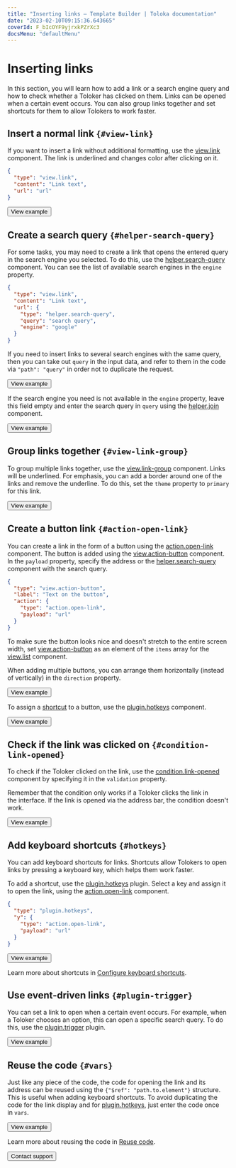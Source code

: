 ```yaml
---
title: "Inserting links — Template Builder | Toloka documentation"
date: "2023-02-10T09:15:36.643665"
coverId: F_bIcOYF9yjrxkPZrXc3
docsMenu: "defaultMenu"
---
```



# Inserting links

In this section, you will learn how to add a link or a search engine query and how to check whether a Toloker has clicked on them. Links can be opened when a certain event occurs. You can also group links together and set shortcuts for them to allow Tolokers to work faster.

## Insert a normal link `{#view-link}`

If you want to insert a link without additional formatting, use the [view.link](/docs/template-builder/reference/view.link) component. The link is underlined and changes color after clicking on it.

```json
{
  "type": "view.link",
  "content": "Link text",
  "url": "url"
}
```

<Button themeColor="light" view="default" size="l" type="link" url="https://ya.cc/t/CmLK2rOB3vw46E">View example</Button>

## Create a search query `{#helper-search-query}`

For some tasks, you may need to create a link that opens the entered query in the search engine you selected. To do this, use the [helper.search-query](/docs/template-builder/reference/helper.search-query) component. You can see the list of available search engines in the `engine` property.

```json
{
  "type": "view.link",
  "content": "Link text",
  "url": {
    "type": "helper.search-query",
    "query": "search query",
    "engine": "google"
  }
}
```

<Note mode="tip" title="Tip">

If you need to insert links to several search engines with the same query, then you can take out `query` in the input data, and refer to them in the code via `"path": "query"` in order not to duplicate the request.

</Note>

<Button themeColor="light" view="default" size="l" type="link" url="https://ya.cc/t/Vv1wqNP13vw4gc">View example</Button>

If the search engine you need is not available in the `engine` property, leave this field empty and enter the search query in `query` using the [helper.join](/docs/template-builder/reference/helper.join) component.

<Button themeColor="light" view="default" size="l" type="link" url="https://ya.cc/t/sQLrwr193ttF3h">View example</Button>

## Group links together `{#view-link-group}`

To group multiple links together, use the [view.link-group](/docs/template-builder/reference/view.link-group) component. Links will be underlined. For emphasis, you can add a border around one of the links and remove the underline. To do this, set the `theme` property to `primary` for this link.

<Button themeColor="light" view="default" size="l" type="link" url="https://ya.cc/t/l6Y5VpjQ3vvKhM">View example</Button>

## Create a button link `{#action-open-link}`

You can create a link in the form of a button using the [action.open-link](/docs/template-builder/reference/action.open-link) component. The button is added using the [view.action-button](/docs/template-builder/reference/view.action-button) component. In the `payload` property, specify the address or the [helper.search-query](/docs/template-builder/reference/helper.search-query) component with the search query.

```json
{
  "type": "view.action-button",
  "label": "Text on the button",
  "action": {
    "type": "action.open-link",
    "payload": "url"
  }
}
```

<Note mode="tip" title="Tip">

To make sure the button looks nice and doesn't stretch to the entire screen width, set [view.action-button](/docs/template-builder/reference/view.action-button) as an element of the `items` array for the [view.list](/docs/template-builder/reference/view.list) component.

</Note>

When adding multiple buttons, you can arrange them horizontally (instead of vertically) in the `direction` property.

<Button themeColor="light" view="default" size="l" type="link" url="https://ya.cc/t/hX0vfOLQ3vw5Xd">View example</Button>

To assign a [shortcut](/docs/template-builder/best-practices/hotkeys) to a button, use the [plugin.hotkeys](/docs/template-builder/reference/plugin.hotkeys) component.

<Button themeColor="light" view="default" size="l" type="link" url="https://ya.cc/t/XYwqil9X3xP6Jt">View example</Button>

## Check if the link was clicked on `{#condition-link-opened}`

To check if the Toloker clicked on the link, use the [condition.link-opened](/docs/template-builder/reference/condition.link-opened) component by specifying it in the `validation` property.

Remember that the condition only works if a Toloker clicks the link in the interface. If the link is opened via the address bar, the condition doesn't work.

<Button themeColor="light" view="default" size="l" type="link" url="https://ya.cc/t/6JZC_mNn3vw6Dp">View example</Button>

## Add keyboard shortcuts `{#hotkeys}`
You can add keyboard shortcuts for links. Shortcuts allow Tolokers to open links by pressing a keyboard key, which helps them work faster.

To add a shortcut, use the [plugin.hotkeys](/docs/template-builder/reference/plugin.hotkeys) plugin. Select a key and assign it to open the link, using the [action.open-link](/docs/template-builder/reference/action.open-link) component.

```json
{
  "type": "plugin.hotkeys",
  "y": {
    "type": "action.open-link",
    "payload": "url"
  }
}
```

<Button themeColor="light" view="default" size="l" type="link" url="https://ya.cc/t/LNClzO8H3vw76R">View example</Button>

Learn more about shortcuts in [Configure keyboard shortcuts](/docs/template-builder/best-practices/hotkeys).

## Use event-driven links `{#plugin-trigger}`

You can set a link to open when a certain event occurs. For example, when a Toloker chooses an option, this can open a specific search query. To do this, use the [plugin.trigger](/docs/template-builder/reference/plugin.trigger) plugin.

<Button themeColor="light" view="default" size="l" type="link" url="https://ya.cc/t/ALiH0zIV3ttF8Z">View example</Button>

## Reuse the code `{#vars}`
Just like any piece of the code, the code for opening the link and its address can be reused using the `{"$ref": "path.to.element"}` structure. This is useful when adding keyboard shortcuts. To avoid duplicating the code for the link display and for [plugin.hotkeys](/docs/template-builder/reference/plugin.hotkeys), just enter the code once in `vars`.

<Button themeColor="light" view="default" size="l" type="link" url="https://ya.cc/t/UwBOfm8d3vw7uu">View example</Button>

Learn more about reusing the code in [Reuse code](/docs/template-builder/best-practices/reuse).

<Button themeColor="light" view="default" size="l" type="link" url="/docs/guide/troubleshooting/support?form-source=template-builder-operations-internet-search">Contact support</Button>
